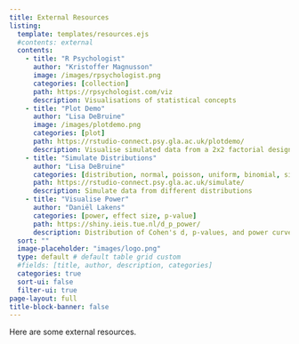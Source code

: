 ```yaml
---
title: External Resources
listing:
  template: templates/resources.ejs
  #contents: external
  contents:
    - title: "R Psychologist"
      author: "Kristoffer Magnusson"
      image: /images/rpsychologist.png
      categories: [collection]
      path: https://rpsychologist.com/viz
      description: Visualisations of statistical concepts
    - title: "Plot Demo"
      author: "Lisa DeBruine"
      image: /images/plotdemo.png
      categories: [plot]
      path: https://rstudio-connect.psy.gla.ac.uk/plotdemo/
      description: Visualise simulated data from a 2x2 factorial design with 6 different plots
    - title: "Simulate Distributions"
      author: "Lisa DeBruine"
      categories: [distribution, normal, poisson, uniform, binomial, simulate]
      path: https://rstudio-connect.psy.gla.ac.uk/simulate/
      description: Simulate data from different distributions
    - title: "Visualise Power"
      author: "Daniël Lakens"
      categories: [power, effect size, p-value]
      path: https://shiny.ieis.tue.nl/d_p_power/
      description: Distribution of Cohen's d, p-values, and power curves for an independent two-tailed t-test
  sort: ""
  image-placeholder: "images/logo.png"
  type: default # default table grid custom
  #fields: [title, author, description, categories]
  categories: true
  sort-ui: false
  filter-ui: true
page-layout: full
title-block-banner: false
---
```


Here are some external resources.
